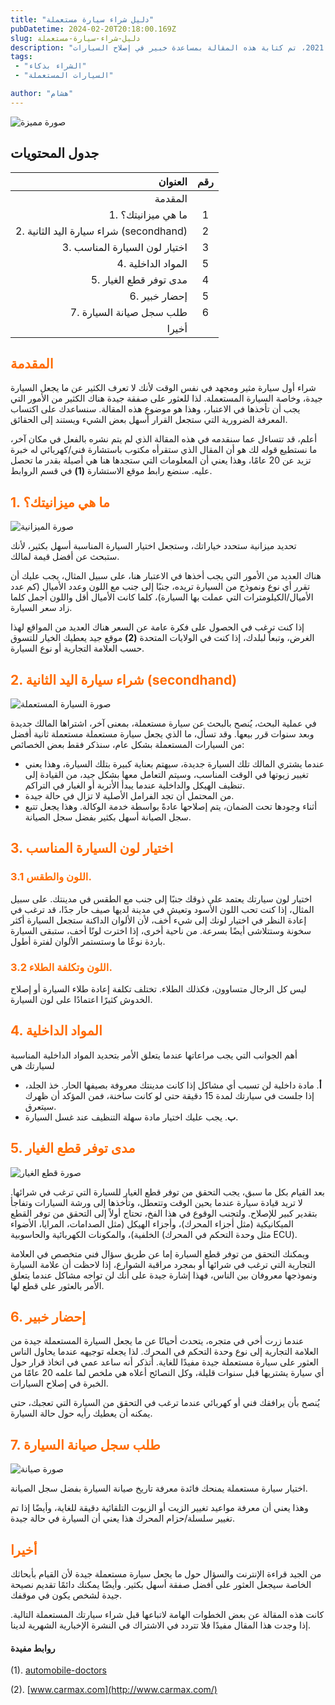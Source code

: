 ```yaml
---
title: "دليل شراء سيارة مستعملة"
pubDatetime: 2024-02-20T20:18:00.169Z
slug: دليل-شراء-سيارة-مستعملة
description: "بعض النصائح التي يجب اتباعها قبل شراء سيارة مستعملة في عام 2021، تم كتابة هذه المقالة بمساعدة خبير في إصلاح السيارات."
tags:
 - "الشراء بذكاء"
 - "السيارات المستعملة"

author: "هشام"
---
```


![صورة مميزة](@assets/images/7-things-to-look-for-before-buying-your-first-used-car-in-2024/cover.jpg)

## جدول المحتويات

|                     العنوان | رقم |
|---------------------------:|:-----:|
|                     المقدمة |      |
|           1. ما هي ميزانيتك؟ |   1   |
|        2. شراء سيارة اليد الثانية (secondhand) |   2   |
|      3. اختيار لون السيارة المناسب |   3   |
|4. المواد الداخلية |   5   |
|  5. مدى توفر قطع الغيار                    |   4   |
|                6. إحضار خبير  |   5   |
| 7. طلب سجل صيانة السيارة    |   6   |
|                    أخيرا |      |


<h2 style="color:#FF6B01!important"> المقدمة</h2>

شراء أول سيارة مثير ومجهد في نفس الوقت لأنك لا تعرف الكثير عن ما يجعل السيارة جيدة، وخاصة السيارة المستعملة. لذا للعثور على صفقة جيدة هناك الكثير من الأمور التي يجب أن تأخذها في الاعتبار، وهذا هو موضوع هذه المقالة. سنساعدك على اكتساب المعرفة الضرورية التي ستجعل القرار أسهل بعض الشيء ويستند إلى الحقائق.

أعلم، قد تتساءل عما سنقدمه في هذه المقالة الذي لم يتم نشره بالفعل في مكان آخر، ما نستطيع قوله لك هو أن المقال الذي ستقرأه مكتوب باستشارة فني/كهربائي له خبرة تزيد عن 20 عامًا، وهذا يعني أن المعلومات التي ستجدها هنا هي أصيلة بقدر ما تحصل عليه. سنضع رابط موقع الاستشارة **(1)** في قسم الروابط.

<h2 style="color:#FF6B01!important"> 1. ما هي ميزانيتك؟</h2>

![صورة الميزانية](@assets/images/7-things-to-look-for-before-buying-your-first-used-car-in-2024/budget.jpg)

تحديد ميزانية ستحدد خياراتك، وستجعل اختيار السيارة المناسبة أسهل بكثير، لأنك ستبحث عن أفضل قيمة لمالك.

هناك العديد من الأمور التي يجب أخذها في الاعتبار هنا، على سبيل المثال، يجب عليك أن تقرر أي نوع ونموذج من السيارة تريده، جنبًا إلى جنب مع اللون وعدد الأميال (كم عدد الأميال/الكيلومترات التي عملت بها السيارة)، كلما كانت الأميال أقل واللون أجمل كلما زاد سعر السيارة.

إذا كنت ترغب في الحصول على فكرة عامة عن السعر هناك العديد من المواقع لهذا الغرض، وتبعاً لبلدك، إذا كنت في الولايات المتحدة **(2)** موقع جيد يعطيك الخيار للتسوق حسب العلامة التجارية أو نوع السيارة.

<h2 style="color:#FF6B01!important"> 2. شراء سيارة اليد الثانية (secondhand)</h2>

![صورة السيارة المستعملة](@assets/images/7-things-to-look-for-before-buying-your-first-used-car-in-2024/secondhand.jpg)

في عملية البحث، يُنصح بالبحث عن سيارة مستعملة، بمعنى آخر، اشتراها المالك جديدة وبعد سنوات قرر بيعها. وقد تسأل، ما الذي يجعل سيارة مستعملة مستعملة ثانية أفضل من السيارات المستعملة بشكل عام، سنذكر فقط بعض الخصائص:

- عندما يشتري المالك تلك السيارة جديدة، سيهتم بعناية كبيرة بتلك السيارة، وهذا يعني تغيير زيوتها في الوقت المناسب، وسيتم التعامل معها بشكل جيد، من القيادة إلى تنظيف الهيكل والداخلية عندما يبدأ الأتربة أو الغبار في التراكم.
- من المحتمل أن تجد الفرامل الأصلية لا تزال في حالة جيدة.
- أثناء وجودها تحت الضمان، يتم إصلاحها عادةً بواسطة خدمة الوكالة. وهذا يجعل تتبع سجل الصيانة أسهل بكثير بفضل سجل الصيانة.

<h2 style="color:#FF6B01!important"> 3. اختيار لون السيارة المناسب</h2>



<h3 style="color:#FF6B01!important"> 3.1 اللون والطقس.</h3>

اختيار لون سيارتك يعتمد على ذوقك جنبًا إلى جنب مع الطقس في مدينتك. على سبيل المثال، إذا كنت تحب اللون الأسود وتعيش في مدينة لديها صيف حار جدًا، قد ترغب في إعادة النظر في اختيار لونك إلى شيء أخف، لأن الألوان الداكنة ستجعل السيارة أكثر سخونة وستتلاشى أيضًا بسرعة. من ناحية أخرى، إذا اخترت لونًا أخف، ستبقى السيارة باردة نوعًا ما وستستمر الألوان لفترة أطول.

<h3 style="color:#FF6B01!important"> 3.2 اللون وتكلفة الطلاء.</h3>

ليس كل الرجال متساوون، فكذلك الطلاء. تختلف تكلفة إعادة طلاء السيارة أو إصلاح الخدوش كثيرًا اعتمادًا على لون السيارة.

<h2 style="color:#FF6B01!important"> 4. المواد الداخلية</h2>

أهم الجوانب التي يجب مراعاتها عندما يتعلق الأمر بتحديد المواد الداخلية المناسبة لسيارتك هي

- **أ**. مادة داخلية لن تسبب أي مشاكل إذا كانت مدينتك معروفة بصيفها الحار. خذ الجلد، إذا جلست في سيارتك لمدة 15 دقيقة حتى لو كانت ساخنة، فمن المؤكد أن ظهرك سيتعرق.
- **ب**. يجب عليك اختيار مادة سهلة التنظيف عند غسل السيارة.

<h2 style="color:#FF6B01!important"> 5. مدى توفر قطع الغيار</h2>

![صورة قطع الغيار](@assets/images/7-things-to-look-for-before-buying-your-first-used-car-in-2024/carparts.jpg)

بعد القيام بكل ما سبق، يجب التحقق من توفر قطع الغيار للسيارة التي ترغب في شرائها. لا تريد قيادة سيارة عندما يحين الوقت وتتعطل، وتأخذها إلى ورشة السيارات وتفاجأ بتقدير كبير للإصلاح. ولتجنب الوقوع في هذا الفخ، تحتاج أولاً إلى التحقق من توفر القطع الميكانيكية (مثل أجزاء المحرك)، وأجزاء الهيكل (مثل الصدامات، المرايا، الأضواء الخلفية)، والمكونات الكهربائية والحاسوبية (مثل وحدة التحكم في المحرك ECU).

ويمكنك التحقق من توفر قطع السيارة إما عن طريق سؤال فني متخصص في العلامة التجارية التي ترغب في شرائها أو بمجرد مراقبة الشوارع، إذا لاحظت أن علامة السيارة ونموذجها معروفان بين الناس، فهذا إشارة جيدة على أنك لن تواجه مشاكل عندما يتعلق الأمر بالعثور على قطع لها.

<h2 style="color:#FF6B01!important"> 6. إحضار خبير</h2>

عندما زرت أخي في متجره، يتحدث أحيانًا عن ما يجعل السيارة المستعملة جيدة من العلامة التجارية إلى نوع وحدة التحكم في المحرك. لذا يجعله توجيهه عندما يحاول الناس العثور على سيارة مستعملة جيدة مفيدًا للغاية. أتذكر أنه ساعد عمي في اتخاذ قرار حول أي سيارة يشتريها قبل سنوات قليلة، وكل النصائح أعلاه هي ملخص لما علمه 20 عامًا من الخبرة في إصلاح السيارات.

يُنصح بأن يرافقك فني أو كهربائي عندما ترغب في التحقق من السيارة التي تعجبك، حتى يمكنه أن يعطيك رأيه حول حالة السيارة.

<h2 style="color:#FF6B01!important"> 7. طلب سجل صيانة السيارة</h2>

![صورة صيانة](@assets/images/7-things-to-look-for-before-buying-your-first-used-car-in-2024/maintenance.jpg)

اختيار سيارة مستعملة يمنحك فائدة معرفة تاريخ صيانة السيارة بفضل سجل الصيانة.

وهذا يعني أن معرفة مواعيد تغيير الزيت أو الزيوت التلقائية دقيقة للغاية، وأيضًا إذا تم تغيير سلسلة/حزام المحرك هذا يعني أن السيارة في حالة جيدة.

<h2 style="color:#FF6B01!important"> أخيرا</h2>

من الجيد قراءة الإنترنت والسؤال حول ما يجعل سيارة مستعملة جيدة لأن القيام بأبحاثك الخاصة سيجعل العثور على أفضل صفقة أسهل بكثير. وأيضًا يمكنك دائمًا تقديم نصيحة جيدة لشخص يكون في موقفك.

كانت هذه المقالة عن بعض الخطوات الهامة لاتباعها قبل شراء سيارتك المستعملة التالية. إذا وجدت هذا المقال مفيدًا فلا تتردد في الاشتراك في النشرة الإخبارية الشهرية لدينا.



####  روابط مفيدة

(1). [automobile-doctors](https://www.youtube.com/@automobiledoctors)

(2). [www.carmax.com](http://www.carmax.com/)

